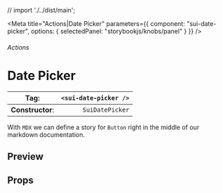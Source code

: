 
// import './../dist/main';

<Meta
	title="Actions|Date Picker"
	parameters={{
		component: "sui-date-picker",
		options: { selectedPanel: "storybookjs/knobs/panel" }
	}}
/>

###### Actions

# Date Picker

| **Tag**:         | `<sui-date-picker />` |
| ---------------- | --------------------: |
| **Constructor**: |       `SuiDatePicker` |

With `MDX` we can define a story for `Button` right in the middle of our
markdown documentation.

## Preview

## Props
